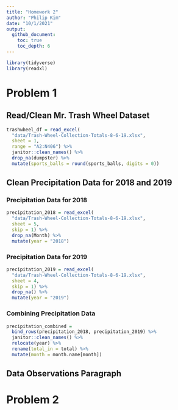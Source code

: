 ```yaml
---
title: "Homework 2"
author: "Philip Kim"
date: "10/1/2021"
output: 
  github_document:
    toc: true
    toc_depth: 6
---
```


```r
library(tidyverse)
library(readxl)
```

# Problem 1

## Read/Clean Mr. Trash Wheel Dataset

```r
trashwheel_df = read_excel(
  "data/Trash-Wheel-Collection-Totals-8-6-19.xlsx",
  sheet = 1,
  range = "A2:N406") %>% 
  janitor::clean_names() %>% 
  drop_na(dumpster) %>% 
  mutate(sports_balls = round(sports_balls, digits = 0))
```

## Clean Precipitation Data for 2018 and 2019

### Precipitation Data for 2018

```r
precipitation_2018 = read_excel(
  "data/Trash-Wheel-Collection-Totals-8-6-19.xlsx",
  sheet = 5,
  skip = 1) %>%
  drop_na(Month) %>% 
  mutate(year = "2018")
```


### Precipitation Data for 2019

```r
precipitation_2019 = read_excel(
  "data/Trash-Wheel-Collection-Totals-8-6-19.xlsx",
  sheet = 4,
  skip = 1) %>% 
  drop_na() %>% 
  mutate(year = "2019")
```


### Combining Precipitation Data

```r
precipitation_combined = 
  bind_rows(precipitation_2018, precipitation_2019) %>% 
  janitor::clean_names() %>% 
  relocate(year) %>% 
  rename(total_in = total) %>% 
  mutate(month = month.name[month])
```


## Data Observations Paragraph



# Problem 2




